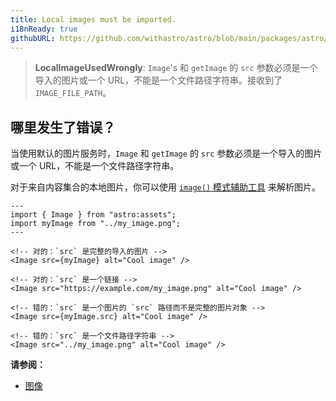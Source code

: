 ```yaml
---
title: Local images must be imported.
i18nReady: true
githubURL: https://github.com/withastro/astro/blob/main/packages/astro/src/core/errors/errors-data.ts
---
```


> **LocalImageUsedWrongly**: `Image`'s 和 `getImage` 的 `src` 参数必须是一个导入的图片或一个 URL，不能是一个文件路径字符串。接收到了 `IMAGE_FILE_PATH`。

## 哪里发生了错误？

当使用默认的图片服务时，`Image` 和 `getImage` 的 `src` 参数必须是一个导入的图片或一个 URL，不能是一个文件路径字符串。

对于来自内容集合的本地图片，你可以使用 [`image()` 模式辅助工具](/zh-cn/guides/images/#内容集合中的图像) 来解析图片。

```astro
---
import { Image } from "astro:assets";
import myImage from "../my_image.png";
---

<!-- 对的：`src` 是完整的导入的图片 -->
<Image src={myImage} alt="Cool image" />

<!-- 对的：`src` 是一个链接 -->
<Image src="https://example.com/my_image.png" alt="Cool image" />

<!-- 错的：`src` 是一个图片的 `src` 路径而不是完整的图片对象 -->
<Image src={myImage.src} alt="Cool image" />

<!-- 错的：`src` 是一个文件路径字符串 -->
<Image src="../my_image.png" alt="Cool image" />
```

**请参阅：**

- [图像](/zh-cn/guides/images/)

